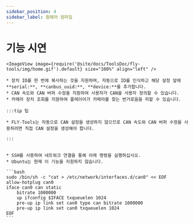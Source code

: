 ```yaml
---
sidebar_position: 4
sidebar_label: 펌웨어 컴파일
---
```





# 기능 시연

    <ImageView image={require('@site/docs/ToolsDoc/fly-tools/img/home.gif').default} size="100%" align="left" />

    * 장치 ID를 한 번에 복사하는 것을 지원하며, 자동으로 ID를 인식하고 해당 설정 앞에 **serial:**, **canbus_uuid:**, **device:**를 추가합니다.
    * CAN 속도와 CAN 버퍼 수정을 지원하여 사용자가 CAN을 사용자 정의할 수 있습니다.
    * 카메라 장치 조회를 지원하여 플레이어가 카메라를 찾는 번거로움을 피할 수 있습니다.

    :::tip 팁

    * FLY-Tools는 자동으로 CAN 설정을 생성하지 않으므로 CAN 속도와 CAN 버퍼 수정을 사용하려면 직접 CAN 설정을 생성해야 합니다.

    :::


    * SSH를 사용하여 네트워크 연결을 통해 아래 명령을 실행하십시오.
    * Ubuntu는 현재 이 기능을 지원하지 않습니다.

    ```bash
    sudo /bin/sh -c "cat > /etc/network/interfaces.d/can0" << EOF
    allow-hotplug can0
    iface can0 can static
        bitrate 1000000
        up ifconfig $IFACE txqueuelen 1024
        pre-up ip link set can0 type can bitrate 1000000
        pre-up ip link set can0 txqueuelen 1024
    EOF
    ```

